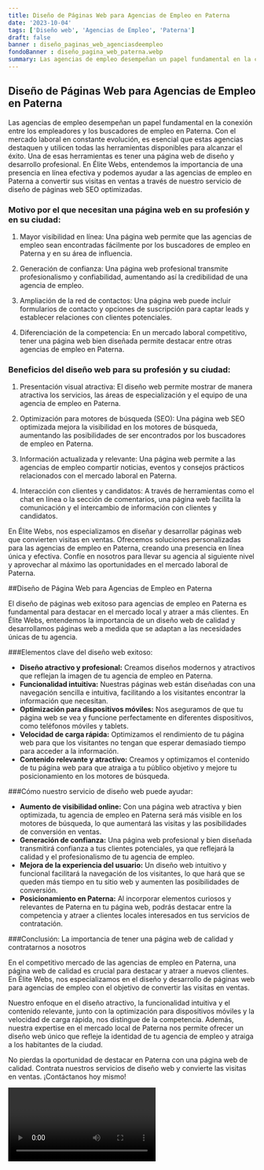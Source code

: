 ```yaml
---
title: Diseño de Páginas Web para Agencias de Empleo en Paterna
date: '2023-10-04'
tags: ['Diseño web', 'Agencias de Empleo', 'Paterna']
draft: false
banner : diseño_paginas_web_agenciasdeempleo
fondoBanner : diseño_pagina_web_paterna.webp
summary: Las agencias de empleo desempeñan un papel fundamental en la conexión entre los empleadores y los buscadores de empleo en Paterna. Con el mercado laboral en constante evolución, es esencial que estas agencias destaquen y utilicen todas las herramientas disponibles para alcanzar el éxito. Una de esas herramientas es tener una página web de diseño y desarrollo profesional. En Élite Webs, entendemos la importancia de una presencia en línea efectiva y podemos ayudar a las agencias de empleo en Paterna a convertir sus visitas en ventas a través de nuestro servicio de diseño de páginas web SEO optimizadas.
---
```


## Diseño de Páginas Web para Agencias de Empleo en Paterna

Las agencias de empleo desempeñan un papel fundamental en la conexión entre los empleadores y los buscadores de empleo en Paterna. Con el mercado laboral en constante evolución, es esencial que estas agencias destaquen y utilicen todas las herramientas disponibles para alcanzar el éxito. Una de esas herramientas es tener una página web de diseño y desarrollo profesional. En Élite Webs, entendemos la importancia de una presencia en línea efectiva y podemos ayudar a las agencias de empleo en Paterna a convertir sus visitas en ventas a través de nuestro servicio de diseño de páginas web SEO optimizadas.

### Motivo por el que necesitan una página web en su profesión y en su ciudad:

1. Mayor visibilidad en línea: Una página web permite que las agencias de empleo sean encontradas fácilmente por los buscadores de empleo en Paterna y en su área de influencia.

2. Generación de confianza: Una página web profesional transmite profesionalismo y confiabilidad, aumentando así la credibilidad de una agencia de empleo.

3. Ampliación de la red de contactos: Una página web puede incluir formularios de contacto y opciones de suscripción para captar leads y establecer relaciones con clientes potenciales.

4. Diferenciación de la competencia: En un mercado laboral competitivo, tener una página web bien diseñada permite destacar entre otras agencias de empleo en Paterna.

### Beneficios del diseño web para su profesión y su ciudad:

1. Presentación visual atractiva: El diseño web permite mostrar de manera atractiva los servicios, las áreas de especialización y el equipo de una agencia de empleo en Paterna.

2. Optimización para motores de búsqueda (SEO): Una página web SEO optimizada mejora la visibilidad en los motores de búsqueda, aumentando las posibilidades de ser encontrados por los buscadores de empleo en Paterna.

3. Información actualizada y relevante: Una página web permite a las agencias de empleo compartir noticias, eventos y consejos prácticos relacionados con el mercado laboral en Paterna.

4. Interacción con clientes y candidatos: A través de herramientas como el chat en línea o la sección de comentarios, una página web facilita la comunicación y el intercambio de información con clientes y candidatos.

En Élite Webs, nos especializamos en diseñar y desarrollar páginas web que convierten visitas en ventas. Ofrecemos soluciones personalizadas para las agencias de empleo en Paterna, creando una presencia en línea única y efectiva. Confíe en nosotros para llevar su agencia al siguiente nivel y aprovechar al máximo las oportunidades en el mercado laboral de Paterna.

<GifSeo />

<Cta />

##Diseño de Página Web para Agencias de Empleo en Paterna

El diseño de páginas web exitoso para agencias de empleo en Paterna es fundamental para destacar en el mercado local y atraer a más clientes. En Élite Webs, entendemos la importancia de un diseño web de calidad y desarrollamos páginas web a medida que se adaptan a las necesidades únicas de tu agencia.

###Elementos clave del diseño web exitoso:

- **Diseño atractivo y profesional:** Creamos diseños modernos y atractivos que reflejan la imagen de tu agencia de empleo en Paterna.
- **Funcionalidad intuitiva:** Nuestras páginas web están diseñadas con una navegación sencilla e intuitiva, facilitando a los visitantes encontrar la información que necesitan.
- **Optimización para dispositivos móviles:** Nos aseguramos de que tu página web se vea y funcione perfectamente en diferentes dispositivos, como teléfonos móviles y tablets.
- **Velocidad de carga rápida:** Optimizamos el rendimiento de tu página web para que los visitantes no tengan que esperar demasiado tiempo para acceder a la información.
- **Contenido relevante y atractivo:** Creamos y optimizamos el contenido de tu página web para que atraiga a tu público objetivo y mejore tu posicionamiento en los motores de búsqueda.

###Cómo nuestro servicio de diseño web puede ayudar:

- **Aumento de visibilidad online:** Con una página web atractiva y bien optimizada, tu agencia de empleo en Paterna será más visible en los motores de búsqueda, lo que aumentará las visitas y las posibilidades de conversión en ventas.
- **Generación de confianza:** Una página web profesional y bien diseñada transmitirá confianza a tus clientes potenciales, ya que reflejará la calidad y el profesionalismo de tu agencia de empleo.
- **Mejora de la experiencia del usuario:** Un diseño web intuitivo y funcional facilitará la navegación de los visitantes, lo que hará que se queden más tiempo en tu sitio web y aumenten las posibilidades de conversión.
- **Posicionamiento en Paterna:** Al incorporar elementos curiosos y relevantes de Paterna en tu página web, podrás destacar entre la competencia y atraer a clientes locales interesados en tus servicios de contratación.

###Conclusión: La importancia de tener una página web de calidad y contratarnos a nosotros

En el competitivo mercado de las agencias de empleo en Paterna, una página web de calidad es crucial para destacar y atraer a nuevos clientes. En Élite Webs, nos especializamos en el diseño y desarrollo de páginas web para agencias de empleo con el objetivo de convertir las visitas en ventas.

Nuestro enfoque en el diseño atractivo, la funcionalidad intuitiva y el contenido relevante, junto con la optimización para dispositivos móviles y la velocidad de carga rápida, nos distingue de la competencia. Además, nuestra expertise en el mercado local de Paterna nos permite ofrecer un diseño web único que refleje la identidad de tu agencia de empleo y atraiga a los habitantes de la ciudad.

No pierdas la oportunidad de destacar en Paterna con una página web de calidad. Contrata nuestros servicios de diseño web y convierte las visitas en ventas. ¡Contáctanos hoy mismo!

<Video />

<CtaBot job='Agencias de Empleo' city='Paterna'/>

<Gmaps query='Paterna+españa+maps' />